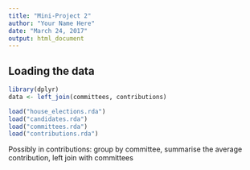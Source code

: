 ```yaml
---
title: "Mini-Project 2"
author: "Your Name Here"
date: "March 24, 2017"
output: html_document
---
```


## Loading the data
```r
library(dplyr)
data <- left_join(committees, contributions)
```

```r
load("house_elections.rda")
load("candidates.rda")
load("committees.rda")
load("contributions.rda")
```




Possibly in contributions: group by committee, summarise the average contribution, left join with committees